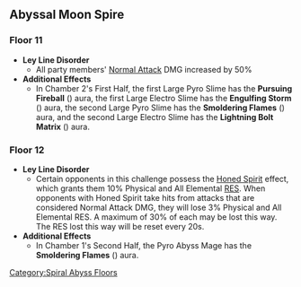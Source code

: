==Abyssal Moon Spire==
===Floor 11===
*'''Ley Line Disorder'''
**All party members' [[Normal Attack]] DMG increased by 50%
*'''Additional Effects'''
**In Chamber 2's First Half, the first Large Pyro Slime has the '''Pursuing Fireball''' ({{Pyro}}) aura, the first Large Electro Slime has the '''Engulfing Storm''' ({{Electro}}) aura, the second Large Pyro Slime has the '''Smoldering Flames''' ({{Pyro}}) aura, and the second Large Electro Slime has the '''Lightning Bolt Matrix''' ({{Electro}}) aura.
{{Domain Enemies
|subheader1=Chamber 1
|level1=88
|target1=Target defense progress greater than 20/40/60%
|subsubheader1=First Half
|enemies1=Ruin Cruiser*2,Ruin Destroyer*2
|subsubheader2=Second Half
|enemies2=Electro Abyss Mage*1,Thunderhelm Lawachurl*1,Electro Hilichurl Grenadier*1,Hilichurl Grenadier*1,Pyro Hilichurl Shooter*2
|subheader3=Chamber 2
|level3=90
|target3=Remaining challenge time longer than 60/180/300 sec.
|subsubheader3=First Half
|enemies3=Large Pyro Slime*2,Large Electro Slime*2,Pyro Specter*4,Electro Specter*4
|subsubheader4=Second Half
|enemies4=Hydro Mimic Boar*2,Hydro Mimic Crane*2,Hydro Mimic Crab*2,Hydro Mimic Finch*2,Hydro Mimic Mallard*2,Hydro Mimic Ferret*2,Hydro Mimic Frog*2,Hydro Mimic Raptor*2
|subheader5=Chamber 3
|level5=92
|target5=Remaining challenge time longer than 180/300/420 sec.
|subsubheader5=First Half
|enemies5=Mirror Maiden*1,Kairagi: Dancing Thunder*1,Kairagi: Fiery Might*1
|subsubheader6=Second Half
|enemies6=Thunder Manifestation*1
}}

===Floor 12===
*'''Ley Line Disorder'''
**Certain opponents in this challenge possess the [[Honed Spirit]] effect, which grants them 10% Physical and All Elemental [[RES]]. When opponents with Honed Spirit take hits from attacks that are considered Normal Attack DMG, they will lose 3% Physical and All Elemental RES. A maximum of 30% of each may be lost this way. The RES lost this way will be reset every 20s.
*'''Additional Effects'''
**In Chamber 1's Second Half, the Pyro Abyss Mage has the '''Smoldering Flames''' ({{Pyro}}) aura.
{{Domain Enemies
|subheader1=Chamber 1
|level1=95
|target1=Remaining challenge time longer than 180/300/420 sec.
|subsubheader1=First Half
|enemies1=Perpetual Mechanical Array*1
|subsubheader2=Second Half
|enemies2=Abyss Lector: Fathomless Flames*1,Dendro Samachurl*1,Pyro Abyss Mage*1,Rockfond Rifthound Whelp*3
|subheader3=Chamber 2
|level3=98
|target3=Remaining challenge time longer than 180/300/420 sec.
|subsubheader3=First Half
|enemies3=Primo Geovishap (Pyro)*1
|subsubheader4=Second Half
|enemies4=Abyss Herald: Wicked Torrents*2
|subheader5=Chamber 3
|level5=100
|target5=Remaining challenge time longer than 180/300/420 sec.
|subsubheader5=First Half
|enemies5=Ruin Guard*2,Ruin Grader*2
|subsubheader6=Second Half
|enemies6=Maguu Kenki*1
}}
<noinclude>[[Category:Spiral Abyss Floors]]</noinclude>